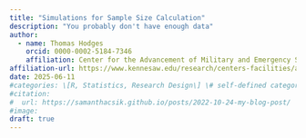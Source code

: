 ```yaml
---
title: "Simulations for Sample Size Calculation"
description: "You probably don't have enough data"
author:
  - name: Thomas Hodges
    orcid: 0000-0002-5184-7346
    affiliation: Center for the Advancement of Military and Emergency Services Research, Kennesaw State University
affiliation-url: https://www.kennesaw.edu/research/centers-facilities/ames-center/index.php
date: 2025-06-11
#categories: \[R, Statistics, Research Design\] \# self-defined categories
#citation: 
#  url: https://samanthacsik.github.io/posts/2022-10-24-my-blog-post/ 
#image: 
draft: true
---
```


## 

